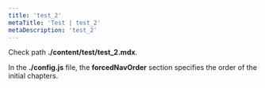 ```yaml
---
title: 'test_2'
metaTitle: 'Test | test_2'
metaDescription: 'test_2'
---
```


<div className="word-break">

Check path **./content/test/test_2.mdx**. 

In the **./config.js** file, the **forcedNavOrder** section specifies the order of the initial chapters.

</div>